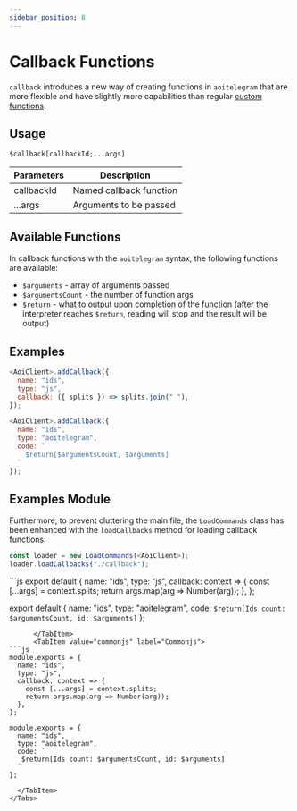 ```yaml
---
sidebar_position: 8
---
```


# Callback Functions

`callback` introduces a new way of creating functions in `aoitelegram` that are more flexible and have slightly more capabilities than regular [custom functions](./pluginmanager.mdx).

## Usage
```
$callback[callbackId;...args]
```

| Parameters | Description |
| --------------- | -------------- |
| callbackId      | Named callback function |
| ...args               | Arguments to be passed |

## Available Functions
In callback functions with the `aoitelegram` syntax, the following functions are available:
- `$arguments` - array of arguments passed
- `$argumentsCount` - the number of function args
- `$return` - what to output upon completion of the function (after the interpreter reaches `$return`, reading will stop and the result will be output)

## Examples

```js
<AoiClient>.addCallback({
  name: "ids",
  type: "js",
  callback: ({ splits }) => splits.join(" "),
});

<AoiClient>.addCallback({
  name: "ids",
  type: "aoitelegram",
  code: `
    $return[$argumentsCount, $arguments]
  `
});
```

## Examples Module

Furthermore, to prevent cluttering the main file, the `LoadCommands` class has been enhanced with the `loadCallbacks` method for loading callback functions:

```js
const loader = new LoadCommands(<AoiClient>);
loader.loadCallbacks("./callback");
```


<Tabs>
      <TabItem value="esm" label="ESModule">
```js
export default {
  name: "ids",
  type: "js",
  callback: context => {
    const [...args] = context.splits;
    return args.map(arg => Number(arg));
  },
};

export default {
  name: "ids",
  type: "aoitelegram",
  code: `
   $return[Ids count: $argumentsCount, id: $arguments]
  `
};
```
      </TabItem>
      <TabItem value="commonjs" label="Commonjs">
```js
module.exports = {
  name: "ids",
  type: "js",
  callback: context => {
    const [...args] = context.splits;
    return args.map(arg => Number(arg));
  },
};

module.exports = {
  name: "ids",
  type: "aoitelegram",
  code: `
   $return[Ids count: $argumentsCount, id: $arguments]
  `
};
```
      </TabItem>
    </Tabs>